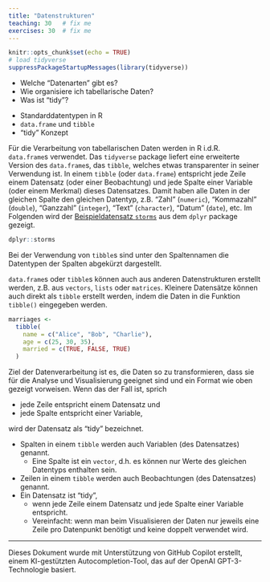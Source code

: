 ```yaml
---
title: "Datenstrukturen"
teaching: 30   # fix me
exercises: 30  # fix me
---
```


```r
knitr::opts_chunk$set(echo = TRUE)
# load tidyverse
suppressPackageStartupMessages(library(tidyverse))
```

:::::::::::::::::::::::::::::::::::::: questions

- Welche "Datenarten" gibt es?
- Wie organisiere ich tabellarische Daten?
- Was ist "tidy"?

::::::::::::::::::::::::::::::::::::::::::::::::

::::::::::::::::::::::::::::::::::::: objectives

- Standarddatentypen in R
- `data.frame` und `tibble`
- "tidy" Konzept

::::::::::::::::::::::::::::::::::::::::::::::::


Für die Verarbeitung von tabellarischen Daten werden in R i.d.R. `data.frame`s verwendet.
Das `tidyverse` package liefert eine erweiterte Version des `data.frame`s, das `tibble`, welches etwas transparenter in seiner Verwendung ist.
In einem `tibble` (oder `data.frame`) entspricht jede Zeile einem Datensatz (oder einer Beobachtung) und jede Spalte einer Variable (oder einem Merkmal) dieses Datensatzes.
Damit haben alle Daten in der gleichen Spalte den gleichen Datentyp, z.B. "Zahl" (`numeric`), "Kommazahl" (`double`), "Ganzzahl" (`integer`), "Text" (`character`), "Datum" (`date`), etc.
Im Folgenden wird der [Beispieldatensatz `storms`](https://dplyr.tidyverse.org/reference/storms.html) aus dem `dplyr` package gezeigt.

```r
dplyr::storms
```
Bei der Verwendung von `tibble`s sind unter den Spaltennamen die Datentypen der Spalten abgekürzt dargestellt.

`data.frame`s oder `tibble`s können auch aus anderen Datenstrukturen erstellt werden, z.B. aus `vectors`, `lists` oder `matrices`.
Kleinere Datensätze können auch direkt als `tibble` erstellt werden, indem die Daten in die Funktion `tibble()` eingegeben werden.

```r
marriages <- 
  tibble(
    name = c("Alice", "Bob", "Charlie"),
    age = c(25, 30, 35),
    married = c(TRUE, FALSE, TRUE)
  )
```


Ziel der Datenverarbeitung ist es, die Daten so zu transformieren, dass sie für die Analyse und Visualisierung geeignet sind und ein Format wie oben gezeigt vorweisen.
Wenn das der Fall ist, sprich

- jede Zeile entspricht einem Datensatz und
- jede Spalte entspricht einer Variable,

wird der Datensatz als "tidy" bezeichnet.


::::::::::::::::::::::::::::::::::::: keypoints

- Spalten in einem `tibble` werden auch Variablen (des Datensatzes) genannt.
  - Eine Spalte ist ein `vector`, d.h. es können nur Werte des gleichen Datentyps enthalten sein.
- Zeilen in einem `tibble` werden auch Beobachtungen (des Datensatzes) genannt.
- Ein Datensatz ist "tidy", 
  - wenn jede Zeile einem Datensatz und jede Spalte einer Variable entspricht. 
  - Vereinfacht: wenn man beim Visualisieren der Daten nur jeweils eine Zeile pro Datenpunkt benötigt und keine doppelt verwendet wird.

::::::::::::::::::::::::::::::::::::::::::::::::


-----------------------------------------------

Dieses Dokument wurde mit Unterstützung von GitHub Copilot erstellt, einem KI-gestützten Autocompletion-Tool, das auf der OpenAI GPT-3-Technologie basiert.

